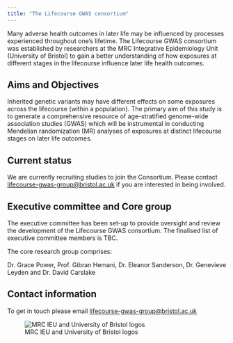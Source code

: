 ```yaml
---
title: "The Lifecourse GWAS consortium"
---
```


 Many adverse health outcomes in later life may be influenced by processes experienced throughout one's lifetime.  The Lifecourse GWAS consortium was established by researchers at the MRC Integrative Epidemiology Unit (University of Bristol) to gain a better understanding of how exposures at different stages in the lifecourse influence later life health outcomes. 
 

## Aims and Objectives 
 
 Inherited genetic variants may have different effects on some exposures across the lifecourse (within a population). The primary aim of this study is to generate a comprehensive resource of age-stratified genome-wide association studies (GWAS) which will be instrumental in conducting Mendelian randomization (MR) analyses of exposures at distinct lifecourse stages on later life outcomes. 


## Current status

We are currently recruiting studies to join the Consortium. Please contact [lifecourse-gwas-group@bristol.ac.uk](mailto:lifecourse-gwas-group@bristol.ac.uk) if you are interested in being involved. 



## Executive committee and Core group 

The executive committee has been set-up to provide oversight and review the development of the Lifecourse GWAS consortium. The finalised list of executive committee members is TBC.  

The core research group comprises: 

Dr. Grace Power, Prof. Gibran Hemani, Dr. Eleanor Sanderson, Dr. Genevieve Leyden and Dr. David Carslake 


## Contact information

To get in touch please email [lifecourse-gwas-group@bristol.ac.uk](mailto:lifecourse-gwas-group@bristol.ac.uk)

![MRC IEU and University of Bristol logos](images/mrcieu_bristol.png)